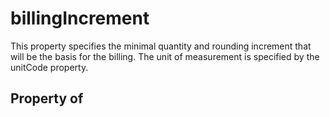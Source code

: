 # billingIncrement

This property specifies the minimal quantity and rounding increment that will be the basis for the billing. The unit of measurement is specified by the unitCode property.

## Property of



